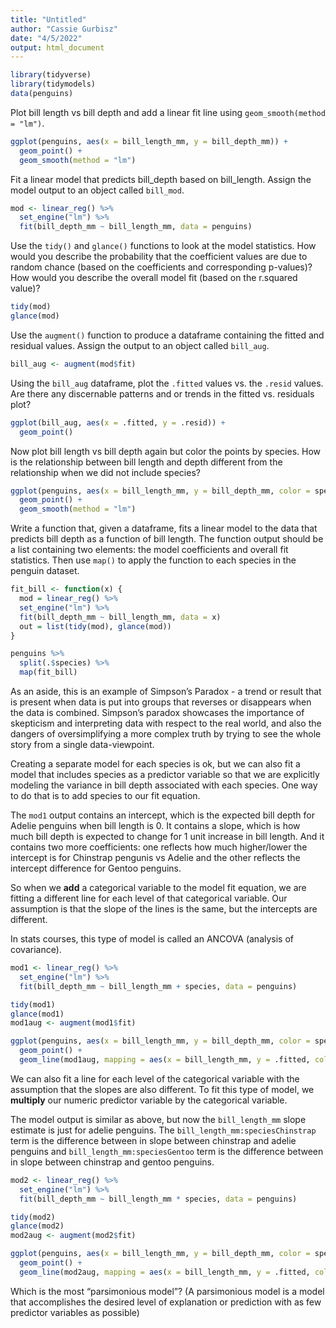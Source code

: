```yaml
---
title: "Untitled"
author: "Cassie Gurbisz"
date: "4/5/2022"
output: html_document
---
```


```r
library(tidyverse)
library(tidymodels)
data(penguins)
```

Plot bill length vs bill depth and add a linear fit line using `geom_smooth(method = "lm")`.
```r
ggplot(penguins, aes(x = bill_length_mm, y = bill_depth_mm)) +
  geom_point() +
  geom_smooth(method = "lm")
```

Fit a linear model that predicts bill_depth based on bill_length. Assign the model output to an object called `bill_mod`. 
```r
mod <- linear_reg() %>%
  set_engine("lm") %>%
  fit(bill_depth_mm ~ bill_length_mm, data = penguins)
```

Use the `tidy()` and `glance()` functions to look at the model statistics. How would you describe the probability that the coefficient values are due to random chance (based on the coefficients and corresponding p-values)? How would you describe the overall model fit (based on the r.squared value)?
```r
tidy(mod)
glance(mod)
```

Use the `augment()` function to produce a dataframe containing the fitted and residual values. Assign the output to an object called `bill_aug`.
```r
bill_aug <- augment(mod$fit)
```

Using the `bill_aug` dataframe, plot the `.fitted` values vs. the `.resid` values. Are there any discernable patterns and or trends in the fitted vs. residuals plot?
```r
ggplot(bill_aug, aes(x = .fitted, y = .resid)) +
  geom_point()
```

Now plot bill length vs bill depth again but color the points by species. How is the relationship between bill length and depth different from the relationship when we did not include species?
```r
ggplot(penguins, aes(x = bill_length_mm, y = bill_depth_mm, color = species)) +
  geom_point() +
  geom_smooth(method = "lm")
```

Write a function that, given a dataframe, fits a linear model to the data that predicts bill depth as a function of bill length. The function output should be a list containing two elements: the model coefficients and overall fit statistics. Then use `map()` to apply the function to each species in the penguin dataset. 
```r
fit_bill <- function(x) {
  mod = linear_reg() %>%
  set_engine("lm") %>%
  fit(bill_depth_mm ~ bill_length_mm, data = x)
  out = list(tidy(mod), glance(mod))
}

penguins %>%
  split(.$species) %>%
  map(fit_bill)
```

As an aside, this is an example of Simpson's Paradox - a trend or result that is present when data is put into groups that reverses or disappears when the data is combined. Simpson’s paradox showcases the importance of skepticism and interpreting data with respect to the real world, and also the dangers of oversimplifying a more complex truth by trying to see the whole story from a single data-viewpoint.

Creating a separate model for each species is ok, but we can also fit a model that includes species as a predictor variable so that we are explicitly modeling the variance in bill depth associated with each species. One way to do that is to add species to our fit equation. 

The `mod1` output contains an intercept, which is the expected bill depth for Adelie penguins when bill length is 0. It contains a slope, which is how much bill depth is expected to change for 1 unit increase in bill length. And it contains two more coefficients: one reflects how much higher/lower the intercept is for Chinstrap pengunis vs Adelie and the other reflects the intercept difference for Gentoo penguins. 

So when we **add** a categorical variable to the model fit equation, we are fitting a different line for each level of that categorical variable. Our assumption is that the slope of the lines is the same, but the intercepts are different.

In stats courses, this type of model is called an ANCOVA (analysis of covariance).
```r
mod1 <- linear_reg() %>%
  set_engine("lm") %>%
  fit(bill_depth_mm ~ bill_length_mm + species, data = penguins)

tidy(mod1)
glance(mod1)
mod1aug <- augment(mod1$fit)

ggplot(penguins, aes(x = bill_length_mm, y = bill_depth_mm, color = species)) +
  geom_point() +
  geom_line(mod1aug, mapping = aes(x = bill_length_mm, y = .fitted, color = species))
```

We can also fit a line for each level of the categorical variable with the assumption that the slopes are also different. To fit this type of model, we **multiply** our numeric predictor variable by the categorical variable.

The model output is similar as above, but now the `bill_length_mm` slope estimate is just for adelie penguins. The `bill_length_mm:speciesChinstrap` term is the difference between in slope between chinstrap and adelie penguins and `bill_length_mm:speciesGentoo` term is the difference between in slope between chinstrap and gentoo penguins.
```r
mod2 <- linear_reg() %>%
  set_engine("lm") %>%
  fit(bill_depth_mm ~ bill_length_mm * species, data = penguins)

tidy(mod2)
glance(mod2)
mod2aug <- augment(mod2$fit)

ggplot(penguins, aes(x = bill_length_mm, y = bill_depth_mm, color = species)) +
  geom_point() +
  geom_line(mod2aug, mapping = aes(x = bill_length_mm, y = .fitted, color = species))
```

Which is the most "parsimonious model"? (A parsimonious model is a model that accomplishes the desired level of explanation or prediction with as few predictor variables as possible)
